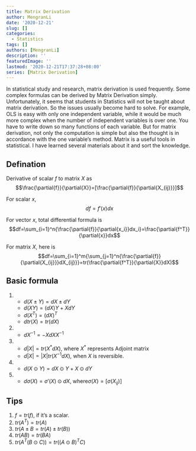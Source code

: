 ```yaml
---
title: Matrix Derivation
author: MengranLi
date: '2020-12-21'
slug: []
categories:
  - Statistics
tags: []
authors: [MengranLi]
description: ''
featuredImage: ''
lastmod: '2020-12-21T17:37:28+08:00'
series: [Matrix Derivation]
---
```



In statistical study and research, matrix derivation is used frequently. Some complex formulas can be derived by Matrix Derivation simply. Unfortunately, it seems that students in Statistics will not be taught about matrix derivation. So the issues usually become hard to solve. For example, OLS is easy with only one independent variable, while it would be much more complex when the number of independent variables is over one. You have to write down so many functions of each variable. But for matrix derivation, not only the computation is simple but also the thought is in accordance with the one variable's method. Matrix is a useful tools in statistical. I have learned several materials about it and sort the knowledge.


## Defination

Derivative of scalar $f$ to matrix $X$ as
$$\frac{\partial{f}}{\partial{X}}=[\frac{\partial{f}}{\partial{X_{ij}}}]$$

For scalar $x$, $$df=f'(x)dx$$

For vector $x$, total differential formula is
$$df=\sum_{i=1}^n{\frac{\partial{f}}{\partial{x_i}}dx_i}=\frac{\partial{f^T}}{\partial{x}}dx$$

For matrix $X$, here is
$$df=\sum_{i=1}^m{\sum_{j=1}^n{\frac{\partial{f}}{\partial{X_{ij}}}dX_{ij}}}=tr(\frac{\partial{f^T}}{\partial{X}}dX)$$

## Basic formula

1. 
    - $d(X\pm{Y})=dX\pm{dY}$
    - $d(XY)=(dX)Y+XdY$
    - $d(X^T)=(dX)^T$
    - $dtr(X)=tr(dX)$

2. 
    - $dX^{-1}=-XdXX^{-1}$

3.  
    - $d|X|=tr(X^{*}dX)$, where $X^*$ represents Adjoint matrix
    - $d|X|=|X|tr(X^{-1}dX)$, when $X$ is reversible.
4.  
    - $d(X\odot{Y})=dX\odot{Y}+X\odot{dY}$
5.  
    - $d\sigma(X)=\sigma'(X)\odot{dX}$, where$\sigma(X)=[\sigma(X_{ij})]$
    
## Tips
1. $f=tr(f)$, if it's a scalar.
2. $tr(A^T)=tr(A)$
3. $tr(A\pm{B}=tr(A)\pm{tr(B)})$
4. $tr(AB)=tr(BA)$
5. $tr(A^T(B\odot{C}))=tr((A\odot{B})^TC)$





